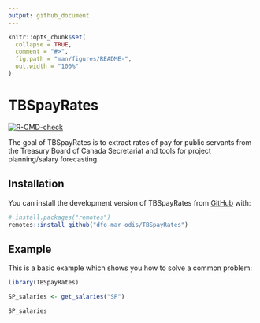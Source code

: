 ```yaml
---
output: github_document
---
```


<!-- README.md is generated from README.Rmd. Please edit that file -->

```r
knitr::opts_chunk$set(
  collapse = TRUE,
  comment = "#>",
  fig.path = "man/figures/README-",
  out.width = "100%"
)
```

# TBSpayRates

<!-- badges: start -->
[![R-CMD-check](https://github.com/dfo-mar-odis/TBSpayRates/actions/workflows/R-CMD-check.yaml/badge.svg)](https://github.com/dfo-mar-odis/TBSpayRates/actions/workflows/R-CMD-check.yaml)
<!-- badges: end -->

The goal of TBSpayRates is to extract rates of pay for public servants from the Treasury Board of Canada Secretariat and tools for project planning/salary forecasting.

## Installation

You can install the development version of TBSpayRates from [GitHub](https://github.com/) with:

``` r
# install.packages("remotes")
remotes::install_github("dfo-mar-odis/TBSpayRates")
```

## Example

This is a basic example which shows you how to solve a common problem:

```r
library(TBSpayRates)

SP_salaries <- get_salaries("SP")

SP_salaries
```
